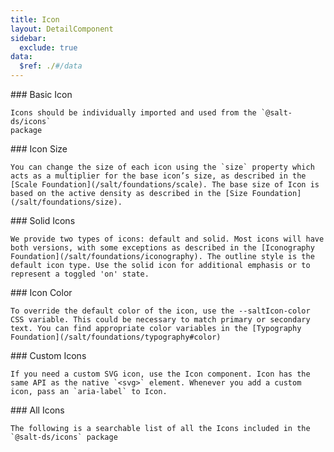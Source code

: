 ```yaml
---
title: Icon
layout: DetailComponent
sidebar:
  exclude: true
data:
  $ref: ./#/data
---
```


<LivePreviewControls>
  <LivePreview componentName="icon" exampleName="BasicIcon">
    ### Basic Icon

    Icons should be individually imported and used from the `@salt-ds/icons`
    package

  </LivePreview>
  <LivePreview componentName="icon" exampleName="Size">
    ### Icon Size

    You can change the size of each icon using the `size` property which acts as a multiplier for the base icon’s size, as described in the [Scale Foundation](/salt/foundations/scale). The base size of Icon is based on the active density as described in the [Size Foundation](/salt/foundations/size).

  </LivePreview>
  <LivePreview componentName="icon" exampleName="SolidIcons">
    ### Solid Icons

    We provide two types of icons: default and solid. Most icons will have both versions, with some exceptions as described in the [Iconography Foundation](/salt/foundations/iconography). The outline style is the default icon type. Use the solid icon for additional emphasis or to represent a toggled 'on' state.

  </LivePreview>
  <LivePreview componentName="icon" exampleName="Color">
    ### Icon Color

    To override the default color of the icon, use the --saltIcon-color CSS variable. This could be necessary to match primary or secondary text. You can find appropriate color variables in the [Typography Foundation](/salt/foundations/typography#color)

  </LivePreview>
  <LivePreview componentName="icon" exampleName="CustomIcon">
    ### Custom Icons

    If you need a custom SVG icon, use the Icon component. Icon has the same API as the native `<svg>` element. Whenever you add a custom icon, pass an `aria-label` to Icon.

  </LivePreview>
  <LivePreview componentName="icon" exampleName="AllIcons">
    ### All Icons

    The following is a searchable list of all the Icons included in the `@salt-ds/icons` package

  </LivePreview>
  
</LivePreviewControls>
